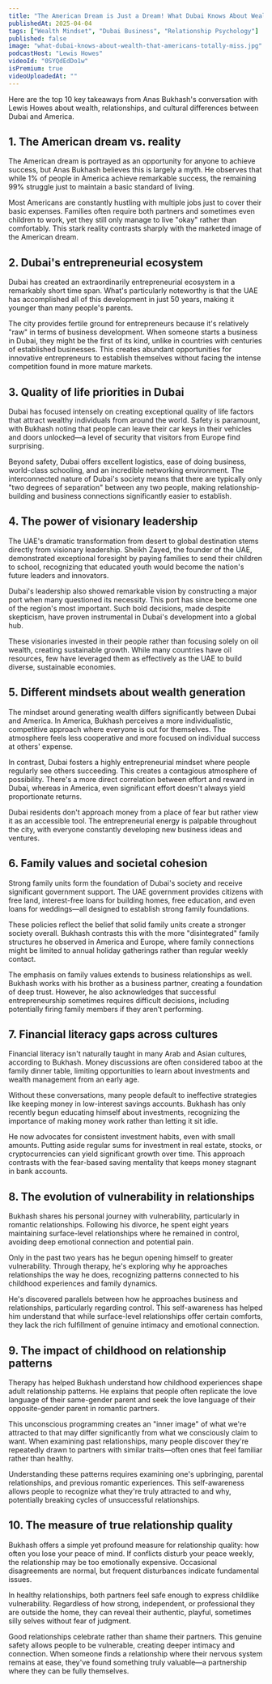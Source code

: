 ```yaml
---
title: "The American Dream is Just a Dream! What Dubai Knows About Wealth That Americans Totally Miss!"
publishedAt: 2025-04-04
tags: ["Wealth Mindset", "Dubai Business", "Relationship Psychology"]
published: false
image: "what-dubai-knows-about-wealth-that-americans-totally-miss.jpg"
podcastHost: "Lewis Howes"
videoId: "0SYQdEdDo1w"
isPremium: true
videoUploadedAt: ""
---
```



<PodcastSummaryPageLayout frontmatter={frontmatter}>

Here are the top 10 key takeaways from Anas Bukhash's conversation with Lewis Howes about wealth, relationships, and cultural differences between Dubai and America.

## 1. The American dream vs. reality

The American dream is portrayed as an opportunity for anyone to achieve success, but Anas Bukhash believes this is largely a myth. He observes that while 1% of people in America achieve remarkable success, the remaining 99% struggle just to maintain a basic standard of living.

Most Americans are constantly hustling with multiple jobs just to cover their basic expenses. Families often require both partners and sometimes even children to work, yet they still only manage to live "okay" rather than comfortably. This stark reality contrasts sharply with the marketed image of the American dream.

## 2. Dubai's entrepreneurial ecosystem

Dubai has created an extraordinarily entrepreneurial ecosystem in a remarkably short time span. What's particularly noteworthy is that the UAE has accomplished all of this development in just 50 years, making it younger than many people's parents.

The city provides fertile ground for entrepreneurs because it's relatively "raw" in terms of business development. When someone starts a business in Dubai, they might be the first of its kind, unlike in countries with centuries of established businesses. This creates abundant opportunities for innovative entrepreneurs to establish themselves without facing the intense competition found in more mature markets.

## 3. Quality of life priorities in Dubai

Dubai has focused intensely on creating exceptional quality of life factors that attract wealthy individuals from around the world. Safety is paramount, with Bukhash noting that people can leave their car keys in their vehicles and doors unlocked—a level of security that visitors from Europe find surprising.

Beyond safety, Dubai offers excellent logistics, ease of doing business, world-class schooling, and an incredible networking environment. The interconnected nature of Dubai's society means that there are typically only "two degrees of separation" between any two people, making relationship-building and business connections significantly easier to establish.

## 4. The power of visionary leadership

The UAE's dramatic transformation from desert to global destination stems directly from visionary leadership. Sheikh Zayed, the founder of the UAE, demonstrated exceptional foresight by paying families to send their children to school, recognizing that educated youth would become the nation's future leaders and innovators.

Dubai's leadership also showed remarkable vision by constructing a major port when many questioned its necessity. This port has since become one of the region's most important. Such bold decisions, made despite skepticism, have proven instrumental in Dubai's development into a global hub.

These visionaries invested in their people rather than focusing solely on oil wealth, creating sustainable growth. While many countries have oil resources, few have leveraged them as effectively as the UAE to build diverse, sustainable economies.

## 5. Different mindsets about wealth generation

The mindset around generating wealth differs significantly between Dubai and America. In America, Bukhash perceives a more individualistic, competitive approach where everyone is out for themselves. The atmosphere feels less cooperative and more focused on individual success at others' expense.

In contrast, Dubai fosters a highly entrepreneurial mindset where people regularly see others succeeding. This creates a contagious atmosphere of possibility. There's a more direct correlation between effort and reward in Dubai, whereas in America, even significant effort doesn't always yield proportionate returns.

Dubai residents don't approach money from a place of fear but rather view it as an accessible tool. The entrepreneurial energy is palpable throughout the city, with everyone constantly developing new business ideas and ventures.

## 6. Family values and societal cohesion

Strong family units form the foundation of Dubai's society and receive significant government support. The UAE government provides citizens with free land, interest-free loans for building homes, free education, and even loans for weddings—all designed to establish strong family foundations.

These policies reflect the belief that solid family units create a stronger society overall. Bukhash contrasts this with the more "disintegrated" family structures he observed in America and Europe, where family connections might be limited to annual holiday gatherings rather than regular weekly contact.

The emphasis on family values extends to business relationships as well. Bukhash works with his brother as a business partner, creating a foundation of deep trust. However, he also acknowledges that successful entrepreneurship sometimes requires difficult decisions, including potentially firing family members if they aren't performing.

## 7. Financial literacy gaps across cultures

Financial literacy isn't naturally taught in many Arab and Asian cultures, according to Bukhash. Money discussions are often considered taboo at the family dinner table, limiting opportunities to learn about investments and wealth management from an early age.

Without these conversations, many people default to ineffective strategies like keeping money in low-interest savings accounts. Bukhash has only recently begun educating himself about investments, recognizing the importance of making money work rather than letting it sit idle.

He now advocates for consistent investment habits, even with small amounts. Putting aside regular sums for investment in real estate, stocks, or cryptocurrencies can yield significant growth over time. This approach contrasts with the fear-based saving mentality that keeps money stagnant in bank accounts.

## 8. The evolution of vulnerability in relationships

Bukhash shares his personal journey with vulnerability, particularly in romantic relationships. Following his divorce, he spent eight years maintaining surface-level relationships where he remained in control, avoiding deep emotional connection and potential pain.

Only in the past two years has he begun opening himself to greater vulnerability. Through therapy, he's exploring why he approaches relationships the way he does, recognizing patterns connected to his childhood experiences and family dynamics.

He's discovered parallels between how he approaches business and relationships, particularly regarding control. This self-awareness has helped him understand that while surface-level relationships offer certain comforts, they lack the rich fulfillment of genuine intimacy and emotional connection.

## 9. The impact of childhood on relationship patterns

Therapy has helped Bukhash understand how childhood experiences shape adult relationship patterns. He explains that people often replicate the love language of their same-gender parent and seek the love language of their opposite-gender parent in romantic partners.

This unconscious programming creates an "inner image" of what we're attracted to that may differ significantly from what we consciously claim to want. When examining past relationships, many people discover they're repeatedly drawn to partners with similar traits—often ones that feel familiar rather than healthy.

Understanding these patterns requires examining one's upbringing, parental relationships, and previous romantic experiences. This self-awareness allows people to recognize what they're truly attracted to and why, potentially breaking cycles of unsuccessful relationships.

## 10. The measure of true relationship quality

Bukhash offers a simple yet profound measure for relationship quality: how often you lose your peace of mind. If conflicts disturb your peace weekly, the relationship may be too emotionally expensive. Occasional disagreements are normal, but frequent disturbances indicate fundamental issues.

In healthy relationships, both partners feel safe enough to express childlike vulnerability. Regardless of how strong, independent, or professional they are outside the home, they can reveal their authentic, playful, sometimes silly selves without fear of judgment.

Good relationships celebrate rather than shame their partners. This genuine safety allows people to be vulnerable, creating deeper intimacy and connection. When someone finds a relationship where their nervous system remains at ease, they've found something truly valuable—a partnership where they can be fully themselves.

</PodcastSummaryPageLayout>
